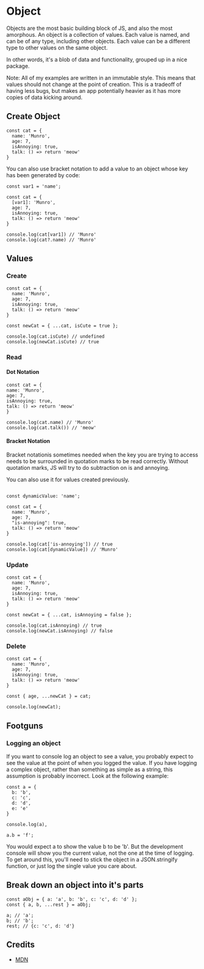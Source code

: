 # Object

Objects are the most basic building block of JS, and also the most amorphous.
An object is a collection of values. Each value is named, and can be of any type,
including other objects. Each value can be a different type to other values on the same object.

In other words, it's a blob of data and functionality, grouped up in a nice package.

Note: All of my examples are written in an immutable style. This means that values should not
change at the point of creation. This is a tradeoff of having less bugs, but makes an app
potentially heavier as it has more copies of data kicking around.

## Create Object

```JS
const cat = {
  name: 'Munro',
  age: 7,
  isAnnoying: true,
  talk: () => return 'meow'
}
```

You can also use bracket notation to add a value to an object whose key has been generated by code:

```JS
const var1 = 'name';

const cat = {
  [var1]: 'Munro',
  age: 7,
  isAnnoying: true,
  talk: () => return 'meow'
}

console.log(cat[var1]) // 'Munro'
console.log(cat?.name) // 'Munro'
```

## Values

### Create

```JS
const cat = {
  name: 'Munro',
  age: 7,
  isAnnoying: true,
  talk: () => return 'meow'
}

const newCat = { ...cat, isCute = true };

console.log(cat.isCute) // undefined
console.log(newCat.isCute) // true
```

### Read

#### Dot Notation

```JS
const cat = {
name: 'Munro',
age: 7,
isAnnoying: true,
talk: () => return 'meow'
}

console.log(cat.name) // 'Munro'
console.log(cat.talk()) // 'meow'
```

#### Bracket Notation

Bracket notationis sometimes needed when the key you are trying to access needs to be surrounded in
quotation marks to be read correctly. Without quotation marks, JS will try to do subtraction on is
and annoying.

You can also use it for values created previously.

```JS

const dynamicValue: 'name';

const cat = {
  name: 'Munro',
  age: 7,
  "is-annoying": true,
  talk: () => return 'meow'
}

console.log(cat['is-annoying']) // true
console.log(cat[dynamicValue]) // 'Munro'
```

### Update

```JS
const cat = {
  name: 'Munro',
  age: 7,
  isAnnoying: true,
  talk: () => return 'meow'
}

const newCat = { ...cat, isAnnoying = false };

console.log(cat.isAnnoying) // true
console.log(newCat.isAnnoying) // false
```

### Delete

```JS
const cat = {
  name: 'Munro',
  age: 7,
  isAnnoying: true,
  talk: () => return 'meow'
}

const { age, ...newCat } = cat;

console.log(newCat);
```

## Footguns

### Logging an object

If you want to console log an object to see a value, you probably expect to see the value
at the point of when you logged the value. If you have logging a complex object, rather than
something as simple as a string, this assumption is probably incorrect. Look at the following
example:

```JS
const a = {
  b: 'b',
  c: 'c',
  d: 'd',
  e: 'e'
}

console.log(a),

a.b = 'f';
```

You would expect a to show the value b to be 'b'. But the development console will show you the current
value, not the one at the time of logging. To get around this, you'll need to stick the object in a
JSON.stringify function, or just log the single value you care about.

## Break down an object into it's parts

```JS
const aObj = { a: 'a', b: 'b', c: 'c', d: 'd' };
const { a, b, ...rest } = aObj;

a; // 'a';
b; // 'b';
rest; // {c: 'c', d: 'd'}
```

## Credits

- [MDN][mdn]

[mdn]: https://developer.mozilla.org/en-US/docs/Learn/JavaScript/Objects/Basics
